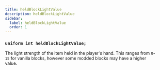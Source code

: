 ```yaml
---
title: heldBlockLightValue
description: heldBlockLightValue
sidebar:
  label: heldBlockLightValue
  order: 1
---
```


### `uniform int heldBlockLightValue;`
The light strength of the item held in the player's hand. This ranges from `0`-`15` for vanilla blocks, however some modded blocks may have a higher value.
